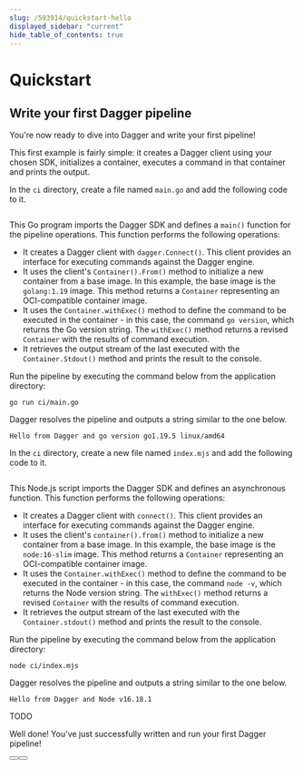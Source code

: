 ```yaml
---
slug: /593914/quickstart-hello
displayed_sidebar: "current"
hide_table_of_contents: true
---
```


# Quickstart


## Write your first Dagger pipeline

You're now ready to dive into Dagger and write your first pipeline!

This first example is fairly simple: it creates a Dagger client using your chosen SDK, initializes a container, executes a command in that container and prints the output.

<Tabs groupId="language">
<TabItem value="Go">

In the `ci` directory, create a file named `main.go` and add the following code to it.

```go file=snippets/hello/main.go
```

This Go program imports the Dagger SDK and defines a `main()` function for the pipeline operations. This function performs the following operations:

- It creates a Dagger client with `dagger.Connect()`. This client provides an interface for executing commands against the Dagger engine.
- It uses the client's `Container().From()` method to initialize a new container from a base image. In this example, the base image is the `golang:1.19` image. This method returns a `Container` representing an OCI-compatible container image.
- It uses the `Container.withExec()` method to define the command to be executed in the container - in this case, the command `go version`, which returns the Go version string. The `withExec()` method returns a revised `Container` with the results of command execution.
- It retrieves the output stream of the last executed with the `Container.Stdout()` method and prints the result to the console.

Run the pipeline by executing the command below from the application directory:

```shell
go run ci/main.go
```

Dagger resolves the pipeline and outputs a string similar to the one below.

```shell
Hello from Dagger and go version go1.19.5 linux/amd64
```

</TabItem>
<TabItem value="Node.js">

In the `ci` directory, create a new file named `index.mjs` and add the following code to it.

```javascript file=snippets/hello/index.mjs
```

This Node.js script imports the Dagger SDK and defines an asynchronous function. This function performs the following operations:

- It creates a Dagger client with `connect()`. This client provides an interface for executing commands against the Dagger engine.
- It uses the client's `container().from()` method to initialize a new container from a base image. In this example, the base image is the `node:16-slim` image. This method returns a `Container` representing an OCI-compatible container image.
- It uses the `Container.withExec()` method to define the command to be executed in the container - in this case, the command `node -v`, which returns the Node version string. The `withExec()` method returns a revised `Container` with the results of command execution.
- It retrieves the output stream of the last executed with the `Container.stdout()` method and prints the result to the console.

Run the pipeline by executing the command below from the application directory:

```shell
node ci/index.mjs
```

Dagger resolves the pipeline and outputs a string similar to the one below.

```shell
Hello from Dagger and Node v16.18.1
```

</TabItem>
<TabItem value="Python">
TODO
</TabItem>
</Tabs>

Well done! You've just successfully written and run your first Dagger pipeline!

<Button label="Back" docPath="628381/quickstart-sdk" />

<Button label="Next" docPath="947391/quickstart-test" />
